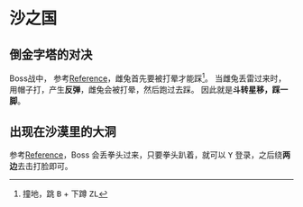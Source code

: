 # 沙之国

[^踩]: 撞地，跳 <kbd>B</kbd> + 下蹲 <kbd>ZL</kbd>

## 倒金字塔的对决

Boss战中，
参考[Reference](http://tv.duowan.com/1710/373131495748_2.html)，雌兔首先要被打晕才能踩[^踩]。
当雌兔丢雷过来时，用帽子打，产生**反弹**，雌兔会被打晕，然后跑过去踩。
因此就是**斗转星移，踩一脚**。

## 出现在沙漠里的大洞

参考[Reference](http://tv.duowan.com/1710/373131495748_3.html)，Boss 会丢拳头过来，只要拳头趴着，就可以 <kbd>Y</kbd> 登录，之后绕**两边**去击打脸即可。
